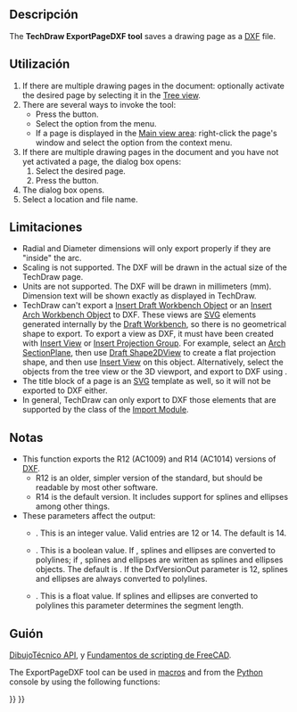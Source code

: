 <languages/>

<div class="mw-translate-fuzzy">
{{Docnav/es
|[[TechDraw_ExportPageSVG/es|ExportaciónPáginaSVG]]
|[[TechDraw_Hatch/es|Achurado]]
|[[TechDraw_Workbench/es|DibujoTécnico]]
|IconL=TechDraw_ExportPageSVG.svg
|IconR=TechDraw_Hatch.svg
|IconC=Workbench_TechDraw.svg
}}
</div>

{{GuiCommand
|Name=TechDraw ExportPageDXF
|MenuLocation=TechDraw → Page → Export Page as DXF
|Workbenches=[[TechDraw_Workbench|TechDraw]]
|Version=0.18
|SeeAlso=[[TechDraw_ExportPageSVG|TechDraw Export Page as SVG]], [[Draft_DXF|Draft DXF]]
}}

<span id="Description"></span>
==Descripción==

The '''TechDraw ExportPageDXF tool''' saves a drawing page as a [[DXF|DXF]] file.

<span id="Usage"></span>
==Utilización==

# If there are multiple drawing pages in the document: optionally activate the desired page by selecting it in the [[Tree_view|Tree view]].
# There are several ways to invoke the tool:
#* Press the {{Button|[[Image:TechDraw_ExportPageDXF.svg|16px]] [[TechDraw_ExportPageDXF|Export Page as DXF]]}} button.
#* Select the {{MenuCommand|TechDraw → Page → [[Image:TechDraw_ExportPageDXF.svg|16px]] Export Page as DXF}} option from the menu.
#* If a page is displayed in the [[Main_view_area|Main view area]]: right-click the page's window and select the {{MenuCommand|Export DXF}} option from the context menu.
# If there are multiple drawing pages in the document and you have not yet activated a page, the {{MenuCommand|Page Chooser}} dialog box opens:
## Select the desired page.
## Press the {{Button|OK}} button.
# The {{MenuCommand|Save DXF file}} dialog box opens.
# Select a location and file name.

<span id="Limitations"></span>
==Limitaciones==

* Radial and Diameter dimensions will only export properly if they are "inside" the arc.
* Scaling is not supported. The DXF will be drawn in the actual size of the TechDraw page.
* Units are not supported. The DXF will be drawn in millimeters (mm). Dimension text will be shown exactly as displayed in TechDraw.
* TechDraw can't export a [[TechDraw_DraftView|Insert Draft Workbench Object]] or an [[TechDraw_ArchView|Insert Arch Workbench Object]] to DXF. These views are [[SVG|SVG]] elements generated internally by the [[Draft_Workbench|Draft Workbench]], so there is no geometrical shape to export. To export a view as DXF, it must have been created with [[TechDraw_View|Insert View]] or [[TechDraw_ProjectionGroup|Insert Projection Group]]. For example, select an [[Arch_SectionPlane|Arch SectionPlane]], then use [[Draft_Shape2DView|Draft Shape2DView]] to create a flat projection shape, and then use [[TechDraw_View|Insert View]] on this object. Alternatively, select the objects from the tree view or the 3D viewport, and export to DXF using {{MenuCommand|File → [[Std Export|Export]]}}.
* The title block of a page is an [[SVG|SVG]] template as well, so it will not be exported to DXF either.
* In general, TechDraw can only export to DXF those elements that are supported by the {{incode|Import::ImpExpDxfWrite}} class of the [[Draft_DXF|Import Module]].

<span id="Notes"></span>
==Notas==

* This function exports the R12 (AC1009) and R14 (AC1014) versions of [[DXF|DXF]].
** R12 is an older, simpler version of the standard, but should be readable by most other software.
** R14 is the default version. It includes support for splines and ellipses among other things.
* These parameters affect the output:
** {{MenuCommand|Tools → Edit parameters... → BaseApp/Preferences/Mod/Import → DxfVersionOut}}. This is an integer value. Valid entries are 12 or 14. The default is 14.
** {{MenuCommand|Tools → Edit parameters... → BaseApp/Preferences/Mod/Import → DiscretizeEllipses}}. This is a boolean value. If {{TRUE}}, splines and ellipses are converted to polylines; if {{FALSE}}, splines and ellipses are written as splines and ellipses objects. The default is {{FALSE}}. If the DxfVersionOut parameter is 12, splines and ellipses are always converted to polylines.
** {{MenuCommand|Tools → Edit parameters... → BaseApp/Preferences/Mod/Import → maxsegmentlength}}. This is a float value. If splines and ellipses are converted to polylines this parameter determines the segment length.

<span id="Scripting"></span>
==Guión==

{{Emphasis|Ver también:}} [[TechDrawGui_API/es|DibujoTécnico API]], y [[FreeCAD_Scripting_Basics/es|Fundamentos de scripting de FreeCAD]].

The ExportPageDXF tool can be used in [[Macros|macros]] and from the [[Python|Python]] console by using the following functions:

{{Code|code=
TechDraw.writeDXFPage(page,filename)
}}


<div class="mw-translate-fuzzy">
{{Docnav/es
|[[TechDraw_ExportPageSVG/es|ExportaciónPáginaSVG]]
|[[TechDraw_Hatch/es|Achurado]]
|[[TechDraw_Workbench/es|DibujoTécnico]]
|IconL=TechDraw_ExportPageSVG.svg
|IconR=TechDraw_Hatch.svg
|IconC=Workbench_TechDraw.svg
}}
</div>

{{TechDraw_Tools_navi{{#translation:}}}}
{{Userdocnavi{{#translation:}}}}